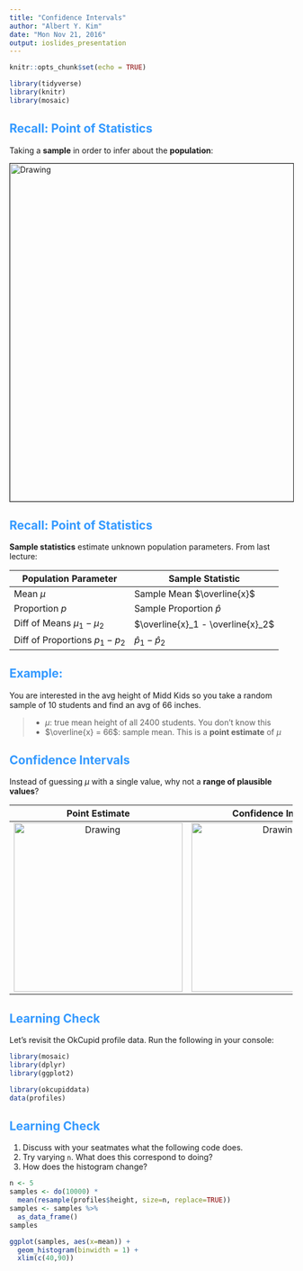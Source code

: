 ```yaml
---
title: "Confidence Intervals"
author: "Albert Y. Kim"
date: "Mon Nov 21, 2016"
output: ioslides_presentation
---
```


<style>
h2 { 
 color: #3399ff;		
}
h3 { 
 color: #3399ff;		
}
slides > slide.backdrop {
  background: white;
}
</style>

```r
knitr::opts_chunk$set(echo = TRUE)
```

```r
library(tidyverse)
library(knitr)
library(mosaic)
```



## Recall: Point of Statistics

Taking a **sample** in order to infer about the **population**:

<img src="../figure/target-population.jpg" alt="Drawing" style="width: 600px;" border="1"/>



## Recall: Point of Statistics

**Sample statistics** estimate unknown population parameters. From last lecture:

Population Parameter | Sample Statistic
------------- | -------------
Mean $\mu$ | Sample Mean $\overline{x}$
Proportion $p$ | Sample Proportion $\widehat{p}$
Diff of Means $\mu_1 - \mu_2$ | $\overline{x}_1 - \overline{x}_2$
Diff of Proportions $p_1 - p_2$ | $\widehat{p}_1 - \widehat{p}_2$



## Example:

You are interested in the avg height of Midd Kids so you take a random
sample of 10 students and find an avg of 66 inches.

> * $\mu$: true mean height of all 2400 students. You don't know this
> * $\overline{x} = 66$: sample mean. This is a **point estimate** of $\mu$



## Confidence Intervals

Instead of guessing $\mu$ with a single value, why not a **range of plausible values**?

Point Estimate            |  Confidence Interval
:-------------------------:|:-------------------------:
<img src="../figure/spear.jpg" alt="Drawing" style="width: 300px;"/>  |  <img src="../figure/net.jpg" alt="Drawing" style="width: 300px;"/>



## Learning Check

Let's revisit the OkCupid profile data. Run the following in your console:

```r
library(mosaic)
library(dplyr)
library(ggplot2)

library(okcupiddata)
data(profiles)
```



## Learning Check

1. Discuss with your seatmates what the following code does.
1. Try varying `n`. What does this correspond to doing?
1. How does the histogram change?


```r
n <- 5
samples <- do(10000) * 
  mean(resample(profiles$height, size=n, replace=TRUE))
samples <- samples %>% 
  as_data_frame()
samples

ggplot(samples, aes(x=mean)) +
  geom_histogram(binwidth = 1) +
  xlim(c(40,90))
```




